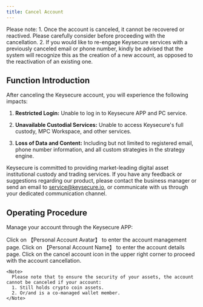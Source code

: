 ```yaml
---
title: Cancel Account
---
```


<Note>
Please note:
1. Once the account is canceled, it cannot be recovered or reactived. Please carefully consider before proceeding with the cancellation.
2. If you would like to re-engage Keysecure services with a previously canceled email or phone number, kindly be advised that the system will recognize this as the creation of a new account, as opposed to the reactivation of an existing one.

</Note>

##  Function Introduction

After canceling the Keysecure account, you will experience the following impacts:

1. **Restricted Login:** Unable to log in to Keysecure APP and PC service.

2. **Unavailable Custodial Services:** Unable to access Keysecure's full custody, MPC Workspace, and other services.

3. **Loss of Data and Content:** Including but not limited to registered email, phone number information, and all custom strategies in the strategy engine.

Keysecure is committed to providing market-leading digital asset institutional custody and trading services. If you have any feedback or suggestions regarding our product, please contact the business manager or send an email to [service@keysecure.io](mailto:service@keysecure.io), or communicate with us through your dedicated communication channel.

##  Operating Procedure

Manage your account through the Keysecure APP:


<Steps>
  <Step title="Personal Account Center">
    Click on 【Personal Account Avatar】 to enter the account management page.
  </Step>

  <Step title="Account Details">
    Click on 【Personal Account Name】 to enter the account details page.
  </Step>

  <Step title="Cancel Account">
    Click on the cancel account icon in the upper right corner to proceed with the account cancellation.

    <Note>
      Please note that to ensure the security of your assets, the account cannot be canceled if your account:
      1. Still holds crypto coin assets.
      2. Or/and is a co-managed wallet member.
    </Note>
  </Step>
</Steps>
